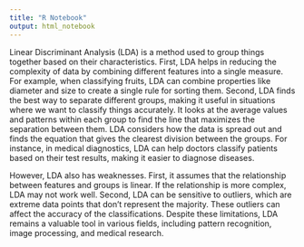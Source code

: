```yaml
---
title: "R Notebook"
output: html_notebook
---
```


Linear Discriminant Analysis (LDA) is a method used to group things together based on their characteristics. First, LDA helps in reducing the complexity of data by combining different features into a single measure. For example, when classifying fruits, LDA can combine properties like diameter and size to create a single rule for sorting them. Second, LDA finds the best way to separate different groups, making it useful in situations where we want to classify things accurately. 
It looks at the average values and patterns within each group to find the line that maximizes the separation between them. LDA considers how the data is spread out and finds the equation that gives the clearest division between the groups. For instance, in medical diagnostics, LDA can help doctors classify patients based on their test results, making it easier to diagnose diseases.

However, LDA also has weaknesses. First, it assumes that the relationship between features and groups is linear. If the relationship is more complex, LDA may not work well. Second, LDA can be sensitive to outliers, which are extreme data points that don't represent the majority. These outliers can affect the accuracy of the classifications. Despite these limitations, LDA remains a valuable tool in various fields, including pattern recognition, image processing, and medical research.
